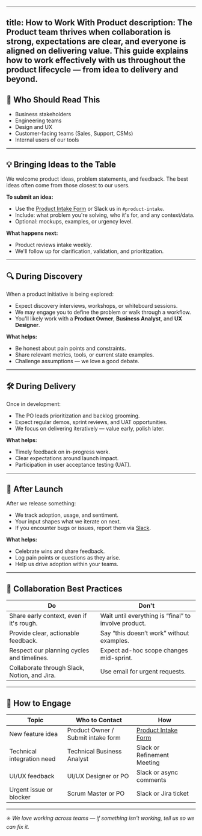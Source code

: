 
---
title: How to Work With Product
description: The Product team thrives when collaboration is strong, expectations are clear, and everyone is aligned on delivering value. This guide explains how to work effectively with us throughout the product lifecycle — from idea to delivery and beyond.
---

## 👥 Who Should Read This

- Business stakeholders
- Engineering teams
- Design and UX
- Customer-facing teams (Sales, Support, CSMs)
- Internal users of our tools

---

## 💡 Bringing Ideas to the Table

We welcome product ideas, problem statements, and feedback. The best ideas often come from those closest to our users.

**To submit an idea:**
- Use the [Product Intake Form](https://intake.databank.com) or Slack us in `#product-intake`.
- Include: what problem you're solving, who it's for, and any context/data.
- Optional: mockups, examples, or urgency level.

**What happens next:**
- Product reviews intake weekly.
- We'll follow up for clarification, validation, and prioritization.

---

## 🔍 During Discovery

When a product initiative is being explored:

- Expect discovery interviews, workshops, or whiteboard sessions.
- We may engage you to define the problem or walk through a workflow.
- You'll likely work with a **Product Owner**, **Business Analyst**, and **UX Designer**.

**What helps:**
- Be honest about pain points and constraints.
- Share relevant metrics, tools, or current state examples.
- Challenge assumptions — we love a good debate.

---

## 🛠️ During Delivery

Once in development:

- The PO leads prioritization and backlog grooming.
- Expect regular demos, sprint reviews, and UAT opportunities.
- We focus on delivering iteratively — value early, polish later.

**What helps:**
- Timely feedback on in-progress work.
- Clear expectations around launch impact.
- Participation in user acceptance testing (UAT).

---

## 🚀 After Launch

After we release something:

- We track adoption, usage, and sentiment.
- Your input shapes what we iterate on next.
- If you encounter bugs or issues, report them via [Slack]().

**What helps:**
- Celebrate wins and share feedback.
- Log pain points or questions as they arise.
- Help us drive adoption within your teams.

---

## 🤝 Collaboration Best Practices

| Do | Don't |
|----|-------|
| Share early context, even if it's rough. | Wait until everything is “final” to involve product. |
| Provide clear, actionable feedback. | Say “this doesn’t work” without examples. |
| Respect our planning cycles and timelines. | Expect ad-hoc scope changes mid-sprint. |
| Collaborate through Slack, Notion, and Jira. | Use email for urgent requests. |

---

## 📅 How to Engage

| Topic | Who to Contact | How |
|-------|----------------|-----|
| New feature idea | Product Owner / Submit intake form | [Product Intake Form](https://intake.databank.com) |
| Technical integration need | Technical Business Analyst | Slack or Refinement Meeting |
| UI/UX feedback | UI/UX Designer or PO | Slack or async comments |
| Urgent issue or blocker | Scrum Master or PO | Slack or Jira ticket |

---

✳️ _We love working across teams — if something isn't working, tell us so we can fix it._